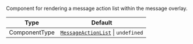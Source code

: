 Component for rendering a message action list within the message overlay.

| Type          | Default                                                                                                                                                           |
| ------------- | ----------------------------------------------------------------------------------------------------------------------------------------------------------------- |
| ComponentType | [`MessageActionList`](https://github.com/GetStream/stream-chat-react-native/blob/main/package/src/components/MessageOverlay/MessageActionList.tsx) \| `undefined` |
